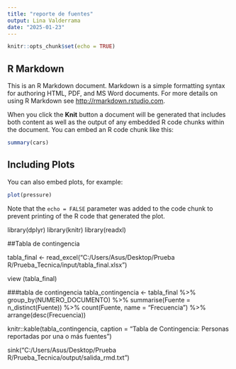 ---
title: "reporte de fuentes"
output: Lina Valderrama
date: "2025-01-23"
---

```{r setup, include=FALSE}
knitr::opts_chunk$set(echo = TRUE)
```

## R Markdown

This is an R Markdown document. Markdown is a simple formatting syntax for authoring HTML, PDF, and MS Word documents. For more details on using R Markdown see <http://rmarkdown.rstudio.com>.

When you click the **Knit** button a document will be generated that includes both content as well as the output of any embedded R code chunks within the document. You can embed an R code chunk like this:

```{r cars}
summary(cars)
```

## Including Plots

You can also embed plots, for example:

```{r pressure, echo=FALSE}
plot(pressure)
```

Note that the `echo = FALSE` parameter was added to the code chunk to prevent printing of the R code that generated the plot.

library(dplyr)
library(knitr)
library(readxl)

##Tabla de contingencia

tabla_final <- read_excel("C:/Users/Asus/Desktop/Prueba R/Prueba_Tecnica/input/tabla_final.xlsx")

view (tabla_final)

###tabla de contingencia
tabla_contingencia <- tabla_final %>%
  group_by(NUMERO_DOCUMENTO) %>%
  summarise(Fuente = n_distinct(Fuente)) %>%
  count(Fuente, name = "Frecuencia") %>%
  arrange(desc(Frecuencia))
  
  
  knitr::kable(tabla_contingencia, caption = "Tabla de Contingencia: Personas reportadas por una o más fuentes")

sink("C:/Users/Asus/Desktop/Prueba R/Prueba_Tecnica/output/salida_rmd.txt")

